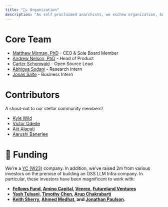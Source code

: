 ```yaml
---
title: "🏴‍☠️ Organization"
description: "As self proclaimed anarchists, we eschew organization, but alas, we do live in a society."
---
```


# Core Team

- [Matthew Mirman, PhD](https://www.linkedin.com/in/matthewmirman/) - CEO & Sole Board Member
- [Andrew Nelson, PhD](https://www.linkedin.com/in/ajnelsnyc/) - Head of Product
- [Carter Schonwald](https://www.linkedin.com/in/carter-schonwald-aa178132/) - Open Source Lead
- [Abhigya Sodani](https://www.linkedin.com/in/abhigya-sodani-405918160/) - Research Intern
- [Jonas Salte](https://www.linkedin.com/in/jonas-fossaa-salte/) - Business Intern

# Contributors

A shout-out to our stellar community members!

- [Kyle Wild](https://www.linkedin.com/in/kylewild/)
- [Victor Odede](https://www.linkedin.com/in/victor-odede-aaa907114/)
- [Ajit Alapati](https://www.linkedin.com/in/ajit-alapati/)	
- [Aarushi Banerjee](https://www.linkedin.com/in/ab99/)


# 🍼 Funding 

We're a [YC (W23)]("https://www.ycombinator.com/companies/anarchy") company. In addition, we've raised 2m from various investors on the premise of building an OSS LLM Infra company.  In particular, these investors have been magnificent to work with:
- **[Fellows Fund](https://www.fellowsfundvc.com/), [Amino Capital](https://www.aminocapital.com/), [Venrex](https://www.venrex.partners/), [Futureland Ventures](https://www.futurelandventures.com/)**
- **[Yash Tulsani](https://www.linkedin.com/in/yash-tulsani/), [Timothy Chen](https://www.linkedin.com/in/timchen/), [Arup Chakrabarti](https://www.linkedin.com/in/arupchak/)**
- **[Keith Sherry](https://www.linkedin.com/in/keithtsherry/), [Ahmed Medhat](https://www.linkedin.com/in/ahmedmedhatm/), and [Jonathan Paulson](https://www.linkedin.com/in/jonathan-paulson-aa57203a/).**
